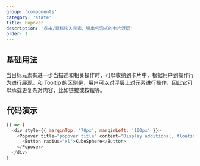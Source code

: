 ```yaml
---
group: 'components'
category: 'state'
title: Popover
description: '点击/鼠标移入元素，弹出气泡式的卡片浮层'
order: 1
---
```


## 基础用法

当目标元素有进一步当描述和相关操作时，可以收纳到卡片中，根据用户到操作行为进行展现。和 Tooltip 的区别是，用户可以对浮层上对元素进行操作，因此它可以承载更复杂对内容，比如链接或按钮等。

## 代码演示

```js live=true
() => (
  <div style={{ marginTop: '70px', marginLeft: '100px' }}>
    <Popover title="popover title" content="Display additional, floating content on click">
      <Button radius="xl">KubeSphere</Button>
    </Popover>
  </div>
)
```

